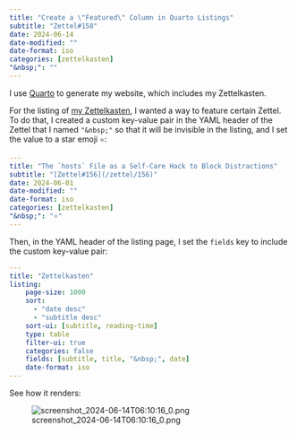 ```yaml
---
title: "Create a \"Featured\" Column in Quarto Listings"
subtitle: "Zettel#158"
date: 2024-06-14
date-modified: ""
date-format: iso
categories: [zettelkasten]
"&nbsp;": ""
---
```

I use [Quarto](https://quarto.org) to generate my website, which includes my Zettelkasten.

For the listing of [my Zettelkasten](https://sderev.com/zettel), I wanted a way to feature certain Zettel. To do that, I created a custom key-value pair in the YAML header of the Zettel that I named `"&nbsp;"` so that it will be invisible in the listing, and I set the value to a star emoji `⭐`:

```yaml
---
title: "The `hosts` File as a Self-Care Hack to Block Distractions"
subtitle: "[Zettel#156](/zettel/156)"
date: 2024-06-01
date-modified: ""
date-format: iso
categories: [zettelkasten]
"&nbsp;": "⭐"
---
```

Then, in the YAML header of the listing page, I set the `fields` key to include the custom key-value pair:

```yaml
---
title: "Zettelkasten"
listing:
    page-size: 1000
    sort: 
      - "date desc"
      - "subtitle desc"
    sort-ui: [subtitle, reading-time]
    type: table
    filter-ui: true
    categories: false
    fields: [subtitle, title, "&nbsp;", date]
    date-format: iso
---
```

See how it renders:

![screenshot_2024-06-14T06:10:16_0.png](/zettel/assets/images/screenshot_2024-06-14T06:10:16_0.png)
